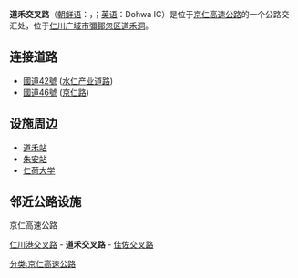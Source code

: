 {{朝鮮半島公路設施
|設施名稱 = 道禾交叉路
|色 = orange
|圖像 = 도화 나들목.PNG
|pxl = 
|圖像簡介 = 
|諺文 =도화 나들목
|公路名稱1 = [[京仁高速公路|京仁高速公路]]
|IC編號1 = 1
|收費站編號1 = 
|記號1 = 
|起點1 = [[仁川港交叉路|仁川港交叉路]]
|距離1 = 3.7
|上一設施1 = [[仁川港交叉路|仁川港交叉路]]
|上一設施距離1 = 3.7
|下一設施1 = [[佳佐交叉路|佳佐交叉路]]
|下一設施距離1 = 2.56
|公路名稱2 = 
|IC編號2 = 
|收費站編號2 = 
|記號2 = 
|起點2 = 
|距離2 = 
|上一設施2 = 
|上一設施距離2 = 
|下一設施2 = 
|下一設施距離2 =
|公路名稱3 = 
|IC編號3 = 
|收費站編號3 = 
|記號3 = 
|起點3 = 
|距離3 = 
|上一設施3 = 
|上一設施距離3 = 
|下一設施3 = 
|下一設施距離3 =
|公路名稱4 = 
|IC編號4 = 
|收費站編號4 = 
|記號4 = 
|起點4 = 
|距離4 = 
|上一設施4 = 
|上一設施距離4 = 
|下一設施4 = 
|下一設施距離4 =
|連接道路 = [[國道42號_(韓國)|國道42號]] ([[水仁产业道路|水仁产业道路]])、[[國道46號_(韓國)|國道46號]] ([[京仁路|京仁路]])
|啟用日期 = 1969年7月21日
|停用日期 = 
|流量 = 
|智能IC = 
|上行營業時間 = 
|上行油站 = 
|上行油站營業時間 = 
|下行營業時間 = 
|下行油站 = 
|下行油站營業時間 = 
|郵政編碼 = 
|所在地 = [[仁川广域市|仁川广域市]][[彌鄒忽区|彌鄒忽区]][[道禾洞|道禾洞]]
|坐標 = 
|備註 = 
}}

'''道禾交叉路'''（[[朝鲜语|朝鲜语]]：{{lang|ko|도화 나들목}}，{{lang|ko|道禾交叉路}}；[[英语|英语]]：Dohwa IC）是位于[[京仁高速公路|京仁高速公路]]的一个公路交汇处，位于[[仁川广域市|仁川广域市]][[彌鄒忽区|彌鄒忽区]][[道禾洞|道禾洞]]。

==连接道路==
*[[國道42號_(韓國)|國道42號]] ([[水仁产业道路|水仁产业道路]])
*[[國道46號_(韓國)|國道46號]] ([[京仁路|京仁路]])

==设施周边==
*[[道禾站|道禾站]]
*[[朱安站|朱安站]]
*[[仁荷大学|仁荷大学]]

==邻近公路设施==
;京仁高速公路
[[仁川港交叉路|仁川港交叉路]] - '''道禾交叉路''' - [[佳佐交叉路|佳佐交叉路]]

{{京仁高速公路}}

[[分类:京仁高速公路|分类:京仁高速公路]]